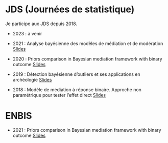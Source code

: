 # JDS (Journées de statistique)

Je participe aux JDS depuis 2018.

* 2023 : à venir

* 2021 : Analyse bayésienne des modèles de médiation et de modération [Slides](communications/JDS2021.pdf)

* 2020 : Priors comparison in Bayesian mediation framework with binary outcome [Slides](communications/ENBIS21.pdf)

* 2019 : Détection bayésienne d'outliers et ses applications en archéologie [Slides](communications/JDS2019.pdf)

* 2018 : Modèle de médiation à réponse binaire. Approche non paramétrique pour tester l'effet direct [Slides](communications/JDS2018.pdf)

# ENBIS

* 2021 : Priors comparison in Bayesian mediation framework with binary outcome [Slides](communications/ENBIS21.pdf)
